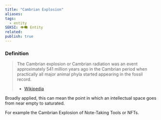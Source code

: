 ```yaml
---
title: "Cambrian Explosion"
aliases: 
tags:
  - entity
SEKSI: 👁️‍🗨️ Entity
related:
publish: true
---
```



### Definition
> The Cambrian explosion or Cambrian radiation was an event approximately 541 million years ago in the Cambrian period when practically all major animal phyla started appearing in the fossil record.
> - [Wikipedia](https://en.wikipedia.org/wiki/Cambrian_explosion)

Broadly applied, this can mean the point in which an intellectual space goes from near empty to saturated.

For example the Cambrian Explosion of Note-Taking Tools or NFTs.
